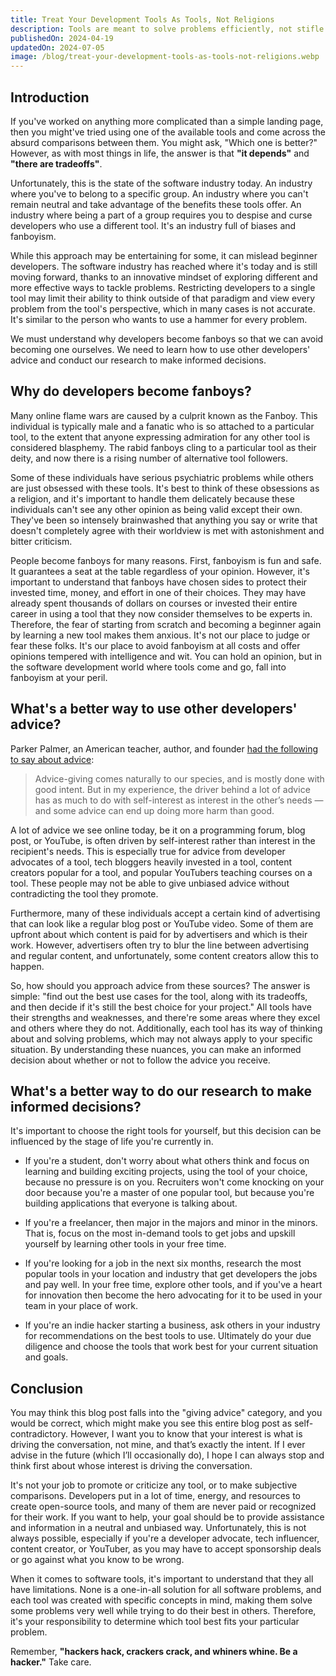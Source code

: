 ```yaml
---
title: Treat Your Development Tools As Tools, Not Religions
description: Tools are meant to solve problems efficiently, not stifle innovation.
publishedOn: 2024-04-19
updatedOn: 2024-07-05
image: /blog/treat-your-development-tools-as-tools-not-religions.webp
---
```


## Introduction

If you've worked on anything more complicated than a simple landing page, then you might've tried using one of the
available tools and come across the absurd comparisons between them. You might ask, "Which one is better?" However, as
with most things in life, the answer is that **"it depends"** and **"there are tradeoffs"**.

Unfortunately, this is the state of the software industry today. An industry where you've to belong to a specific group.
An industry where you can't remain neutral and take advantage of the benefits these tools offer. An industry where being
a part of a group requires you to despise and curse developers who use a different tool. It's an industry full of biases
and fanboyism.

While this approach may be entertaining for some, it can mislead beginner developers. The software industry has reached
where it's today and is still moving forward, thanks to an innovative mindset of exploring different and more effective
ways to tackle problems. Restricting developers to a single tool may limit their ability to think outside of that
paradigm and view every problem from the tool's perspective, which in many cases is not accurate. It's similar to the
person who wants to use a hammer for every problem.

We must understand why developers become fanboys so that we can avoid becoming one ourselves. We need to learn how to
use other developers' advice and conduct our research to make informed decisions.

## Why do developers become fanboys?

Many online flame wars are caused by a culprit known as the Fanboy. This individual is typically male and a fanatic who
is so attached to a particular tool, to the extent that anyone expressing admiration for any other tool is considered
blasphemy. The rabid fanboys cling to a particular tool as their deity, and now there is a rising number of alternative
tool followers.

Some of these individuals have serious psychiatric problems while others are just obsessed with these tools. It's best
to think of these obsessions as a religion, and it's important to handle them delicately because these individuals can't
see any other opinion as being valid except their own. They've been so intensely brainwashed that anything you say or
write that doesn't completely agree with their worldview is met with astonishment and bitter criticism.

People become fanboys for many reasons. First, fanboyism is fun and safe. It guarantees a seat at the table regardless
of your opinion. However, it's important to understand that fanboys have chosen sides to protect their invested time,
money, and effort in one of their choices. They may have already spent thousands of dollars on courses or invested their
entire career in using a tool that they now consider themselves to be experts in. Therefore, the fear of starting from
scratch and becoming a beginner again by learning a new tool makes them anxious. It's not our place to judge or fear
these folks. It's our place to avoid fanboyism at all costs and offer opinions tempered with intelligence and wit. You
can hold an opinion, but in the software development world where tools come and go, fall into fanboyism at your peril.

## What's a better way to use other developers' advice?

Parker Palmer, an American teacher, author, and founder
[had the following to say about advice](https://onbeing.org/blog/the-gift-of-presence-the-perils-of-advice/):

> Advice-giving comes naturally to our species, and is mostly done with good intent. But in my experience, the driver
> behind a lot of advice has as much to do with self-interest as interest in the other’s needs — and some advice can end
> up doing more harm than good.

A lot of advice we see online today, be it on a programming forum, blog post, or YouTube, is often driven by
self-interest rather than interest in the recipient's needs. This is especially true for advice from developer
advocates of a tool, tech bloggers heavily invested in a tool, content creators popular for a tool, and popular
YouTubers teaching courses on a tool. These people may not be able to give unbiased advice without contradicting the
tool they promote.

Furthermore, many of these individuals accept a certain kind of advertising that can look like a regular blog post or
YouTube video. Some of them are upfront about which content is paid for by advertisers and which is their work. However,
advertisers often try to blur the line between advertising and regular content, and unfortunately, some content creators
allow this to happen.

So, how should you approach advice from these sources? The answer is simple: "find out the best use cases for the tool,
along with its tradeoffs, and then decide if it's still the best choice for your project." All tools have their
strengths and weaknesses, and there're some areas where they excel and others where they do not. Additionally, each tool
has its way of thinking about and solving problems, which may not always apply to your specific situation. By
understanding these nuances, you can make an informed decision about whether or not to follow the advice you receive.

## What's a better way to do our research to make informed decisions?

It's important to choose the right tools for yourself, but this decision can be influenced by the stage of life you're
currently in.

- If you're a student, don't worry about what others think and focus on learning and building exciting projects, using
  the tool of your choice, because no pressure is on you. Recruiters won't come knocking on your door because you're a
  master of one popular tool, but because you're building applications that everyone is talking about.

- If you're a freelancer, then major in the majors and minor in the minors. That is, focus on the most in-demand tools
  to get jobs and upskill yourself by learning other tools in your free time.

- If you're looking for a job in the next six months, research the most popular tools in your location and industry that
  get developers the jobs and pay well. In your free time, explore other tools, and if you've a heart for innovation
  then become the hero advocating for it to be used in your team in your place of work.

- If you're an indie hacker starting a business, ask others in your industry for recommendations on the best tools to
  use. Ultimately do your due diligence and choose the tools that work best for your current situation and goals.

## Conclusion

You may think this blog post falls into the "giving advice" category, and you would be correct, which might make you see
this entire blog post as self-contradictory. However, I want you to know that your interest is what is driving the
conversation, not mine, and that’s exactly the intent. If I ever advise in the future (which I’ll occasionally do), I
hope I can always stop and think first about whose interest is driving the conversation.

It's not your job to promote or criticize any tool, or to make subjective comparisons. Developers put in a lot of time,
energy, and resources to create open-source tools, and many of them are never paid or recognized for their work. If you
want to help, your goal should be to provide assistance and information in a neutral and unbiased way. Unfortunately,
this is not always possible, especially if you're a developer advocate, tech influencer, content creator, or YouTuber,
as you may have to accept sponsorship deals or go against what you know to be wrong.

When it comes to software tools, it's important to understand that they all have limitations. None is a one-in-all
solution for all software problems, and each tool was created with specific concepts in mind, making them solve some
problems very well while trying to do their best in others. Therefore, it's your responsibility to determine which tool
best fits your particular problem.

Remember, **"hackers hack, crackers crack, and whiners whine. Be a hacker."** Take care.
